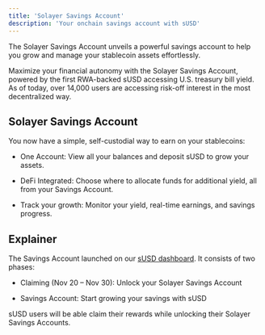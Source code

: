 ```yaml
---
title: 'Solayer Savings Account'
description: 'Your onchain savings account with sUSD'
---
```


The Solayer Savings Account unveils a powerful savings account to help you grow and manage your stablecoin assets effortlessly.

Maximize your financial autonomy with the Solayer Savings Account, powered by the first RWA-backed sUSD accessing U.S. treasury bill yield. As of today, over 14,000 users are accessing risk-off interest in the most decentralized way.

## Solayer Savings Account

You now have a simple, self-custodial way to earn on your stablecoins:

* One Account: View all your balances and deposit sUSD to grow your assets.

* DeFi Integrated: Choose where to allocate funds for additional yield, all from your Savings Account.

* Track your growth: Monitor your yield, real-time earnings, and savings progress.

## Explainer

The Savings Account launched on our [sUSD dashboard](https://app.solayer.org/dashboard/stablecoin-restake). It consists of two phases:

* Claiming (Nov 20 – Nov 30): Unlock your Solayer Savings Account

* Savings Account: Start growing your savings with sUSD

sUSD users will be able claim their rewards while unlocking their Solayer Savings Accounts.